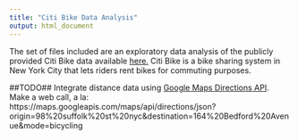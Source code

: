 ```yaml
---
title: "Citi Bike Data Analysis"
output: html_document
---
```


The set of files included are an exploratory data analysis of the publicly
provided Citi Bike data available [here.](http://www.citibikenyc.com/system-data)
Citi Bike is a bike sharing system in New York City that lets riders rent 
bikes for commuting purposes.

##TODO##
Integrate distance data using [Google Maps Directions API][1]. Make a web
call, a la:  
https://maps.googleapis.com/maps/api/directions/json?origin=98%20suffolk%20st%20nyc&destination=164%20Bedford%20Avenue&mode=bicycling

[1]: https://developers.google.com/maps/documentation/directions/intro